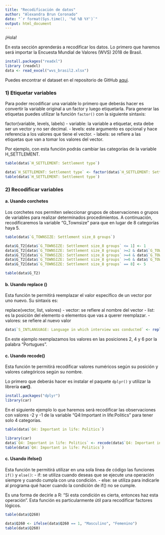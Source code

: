 ---
title: "Recodificación de datos"
author: "Alexandra Brun Coronado"
date: "`r format(Sys.time(), '%d %B %Y')`"
output: html_document
---

¡Hola!

En esta sección aprenderás a recodificar los datos. Lo primero que haremos será importar la Encuesta Mundial de Valores (WVS) 2018 de Brasil.

```{r message=FALSE, warning=FALSE}
install.packages("readxl")
library (readxl)
data <- read_excel("wvs_brasil2.xlsx")
```

Puedes encontrar el dataset en el repositorio de GitHub [aqui](https://github.com/HBurkli/statistics-for-social-sciences.github.io/blob/main/Bases_de_datos/wvs_brasil2.xlsx).

### 1) Etiquetar variables

Para poder recodificar una variable lo primero que deberás hacer es convertir la variable original a un factor y luego etiquetarla. Para generar las etiquetas puedes utilizar la función `factor()` con la siguiente sintaxis: 

factor(variable, levels, labels) 
- variable: la variable a etiquetar, esta debe ser un vector y no ser decimal. 
- levels: este argumento es opcional y hace referencia a los valores que tiene el vector. 
- labels: se refiere a las etiquetas que van a tomar los valores del vector. 

Por ejemplo, con esta función podrás cambiar las categorías de la variable H_SETTLEMENT.

```{r}
table(data$`H_SETTLEMENT: Settlement type`)
```

```{r}
data$`H_SETTLEMENT: Settlement type` <- factor(data$`H_SETTLEMENT: Settlement type`, levels = c(1:5), labels = c("Capital", "Centro_regional","Centro_local","Otra_ciudad","Villa"))
table(data$`H_SETTLEMENT: Settlement type`)
```

### 2) Recodificar variables 

#### a. Usando corchetes 

Los corchetes nos permiten seleccionar grupos de observaciones o grupos de variables para realizar determinados procedimientos. A continuación, recodificaremos la variable "G_Townsize" para que en lugar de 8 categorías haya 5.

```{r}
table(data$`G_TOWNSIZE: Settlement size_8 groups`)
```

```{r message=FALSE, warning=FALSE}
data$G_T2[data$`G_TOWNSIZE: Settlement size_8 groups` <= 1] <- 1
data$G_T2[data$`G_TOWNSIZE: Settlement size_8 groups` >=2 & data$`G_TOWNSIZE: Settlement size_8 groups` <=3] <- 2
data$G_T2[data$`G_TOWNSIZE: Settlement size_8 groups` >=4 & data$`G_TOWNSIZE: Settlement size_8 groups` <=5] <- 3
data$G_T2[data$`G_TOWNSIZE: Settlement size_8 groups` >=6 & data$`G_TOWNSIZE: Settlement size_8 groups` <=7] <- 4
data$G_T2[data$`G_TOWNSIZE: Settlement size_8 groups` == 8] <- 5

table(data$G_T2)
```

#### b. Usando replace ()

Esta función te permitirá reemplazar el valor específico de un vector por uno nuevo. Su sintaxis es: 

replace(vector, list, valores) 
- vector: se refiere al nombre del vector 
- list: es la posición del elemento o elementos que vas a querer reemplazar. 
- valores: se refiere al nuevo valor 

```{r}
data$`S_INTLANGUAGE: Language in which interview was conducted` <- replace(data$`S_INTLANGUAGE: Language in which interview was conducted`, list=c(2,4,6), values=c("Portugues", "Portugues","Portugues")) 
```

En este ejemplo reemplazamos los valores en las posiciones 2, 4 y 6 por la palabra "Portugues".

#### c. Usando recode()

Esta función te permitirá recodificar valores numéricos según su posición y valores categóricos según su nombre.  

Lo primero que deberás hacer es instalar el paquete `dplyr()` y utilizar la librería **car()**. 

```{r message=FALSE, warning=FALSE}
install.packages("dplyr") 
library(car) 
```

En el siguiente ejemplo lo que haremos será recodificar las observaciones con valores -2 y -1 de la variable "Q4:Important in life:Politics" para tener solo 4 categorías.

```{r}
table(data$`Q4: Important in life: Politics`)
```

```{r}
library(car)
data$`Q4: Important in life: Politics` <- recode(data$`Q4: Important in life: Politics`, "-2=1; -1=1") 
table(data$`Q4: Important in life: Politics`) 
```

#### c. Usando ifelse()

Esta función te permitirá utilizar en una sola línea de código las funciones `if()` y `else()`: 
- if: se utiliza cuando deseas que se ejecute una operación siempre y cuando cumpla con una condición. 
- else: se utiliza para indicarle al programa qué hacer cuando la condición de if() no se cumple.  

Es una forma de decirle a R: "Si esta condición es cierta, entonces haz esta operación". Esta función es particularmente útil para recodificar factores lógicos.

```{r}
table(data$Q260)
```


```{r}
data$Q260 <- ifelse(data$Q260 == 1, "Masculino", "Femenino") 
table(data$Q260)
```















